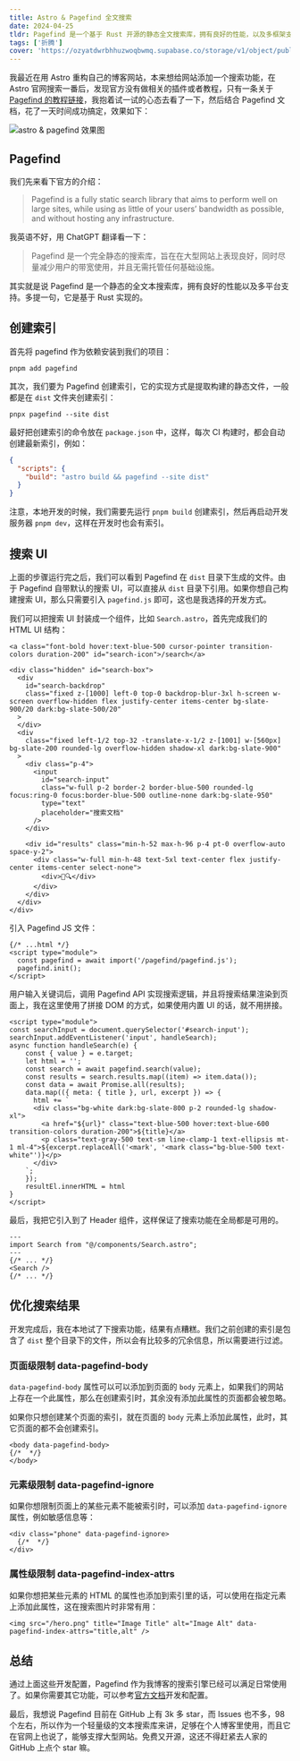 ```yaml
---
title: Astro & Pagefind 全文搜索
date: 2024-04-25
tldr: Pagefind 是一个基于 Rust 开源的静态全文搜索库，拥有良好的性能，以及多框架支持。
tags: ['折腾']
cover: 'https://ozyatdwrbhhuzwoqbwmq.supabase.co/storage/v1/object/public/blog/astro-pagefind-demo.jpg'
---
```


我最近在用 Astro 重构自己的博客网站，本来想给网站添加一个搜索功能，在 Astro 官网搜索一番后，发现官方没有做相关的插件或者教程，只有一条关于 [Pagefind 的教程链接](https://docs.astro.build/en/community-resources/content/#utilities)，我抱着试一试的心态去看了一下，然后结合 Pagefind 文档，花了一天时间成功搞定，效果如下：

![astro & pagefind 效果图](https://ozyatdwrbhhuzwoqbwmq.supabase.co/storage/v1/object/public/blog/astro-pagefind-demo.jpg)

## Pagefind

我们先来看下官方的介绍：

> Pagefind is a fully static search library that aims to perform well on large sites, while using as little of your users’ bandwidth as possible, and without hosting any infrastructure.

我英语不好，用 ChatGPT 翻译看一下：

> Pagefind 是一个完全静态的搜索库，旨在在大型网站上表现良好，同时尽量减少用户的带宽使用，并且无需托管任何基础设施。

其实就是说 Pagefind 是一个静态的全文本搜索库，拥有良好的性能以及多平台支持。多提一句，它是基于 Rust 实现的。

## 创建索引

首先将 pagefind 作为依赖安装到我们的项目：

```shell
pnpm add pagefind
```

其次，我们要为 Pagefind 创建索引，它的实现方式是提取构建的静态文件，一般都是在 `dist` 文件夹创建索引：

```shell
pnpx pagefind --site dist
```

最好把创建索引的命令放在 `package.json` 中，这样，每次 CI 构建时，都会自动创建最新索引，例如：

```json
{
  "scripts": {
    "build": "astro build && pagefind --site dist"
  }
}
```

注意，本地开发的时候，我们需要先运行 `pnpm build` 创建索引，然后再启动开发服务器 `pnpm dev`，这样在开发时也会有索引。

## 搜索 UI

上面的步骤运行完之后，我们可以看到 Pagefind 在 `dist` 目录下生成的文件。由于 Pagefind 自带默认的搜索 UI，可以直接从 `dist` 目录下引用。如果你想自己构建搜索 UI，那么只需要引入 `pagefind.js` 即可，这也是我选择的开发方式。

我们可以把搜索 UI 封装成一个组件，比如 `Search.astro`，首先完成我们的 HTML UI 结构：

```astro
<a class="font-bold hover:text-blue-500 cursor-pointer transition-colors duration-200" id="search-icon">/search</a>

<div class="hidden" id="search-box">
  <div
    id="search-backdrop"
    class="fixed z-[1000] left-0 top-0 backdrop-blur-3xl h-screen w-screen overflow-hidden flex justify-center items-center bg-slate-900/20 dark:bg-slate-500/20"
  >
  </div>
  <div
    class="fixed left-1/2 top-32 -translate-x-1/2 z-[1001] w-[560px] bg-slate-200 rounded-lg overflow-hidden shadow-xl dark:bg-slate-900"
  >
    <div class="p-4">
      <input
        id="search-input"
        class="w-full p-2 border-2 border-blue-500 rounded-lg focus:ring-0 focus:border-blue-500 outline-none dark:bg-slate-950"
        type="text"
        placeholder="搜索文档"
      />
    </div>

    <div id="results" class="min-h-52 max-h-96 p-4 pt-0 overflow-auto space-y-2">
      <div class="w-full min-h-48 text-5xl text-center flex justify-center items-center select-none">
        <div>🤔🔍</div>
      </div>
    </div>
  </div>
</div>
```

引入 Pagefind JS 文件：

```astro
{/* ...html */}
<script type="module">
  const pagefind = await import('/pagefind/pagefind.js');
  pagefind.init();
</script>
```

用户输入关键词后，调用 Pagefind API 实现搜索逻辑，并且将搜索结果渲染到页面上，我在这里使用了拼接 DOM 的方式，如果使用内置 UI 的话，就不用拼接。

```astro
<script type="module">
const searchInput = document.querySelector('#search-input');
searchInput.addEventListener('input', handleSearch);
async function handleSearch(e) {
    const { value } = e.target;
    let html = '';
    const search = await pagefind.search(value);
    const results = search.results.map((item) => item.data());
    const data = await Promise.all(results);
    data.map(({ meta: { title }, url, excerpt }) => {
      html += `
      <div class="bg-white dark:bg-slate-800 p-2 rounded-lg shadow-xl">
        <a href="${url}" class="text-blue-500 hover:text-blue-600 transition-colors duration-200">${title}</a>
        <p class="text-gray-500 text-sm line-clamp-1 text-ellipsis mt-1 ml-4">${excerpt.replaceAll('<mark', '<mark class="bg-blue-500 text-white"')}</p>
      </div>
    `;
    });
    resultEl.innerHTML = html
}
</script>
```

最后，我把它引入到了 Header 组件，这样保证了搜索功能在全局都是可用的。

```astro
---
import Search from "@/components/Search.astro";
---
{/* ... */}
<Search />
{/* ... */}
```

## 优化搜索结果

开发完成后，我在本地试了下搜索功能，结果有点糟糕。我们之前创建的索引是包含了 `dist` 整个目录下的文件，所以会有比较多的冗余信息，所以需要进行过滤。

### 页面级限制 data-pagefind-body

`data-pagefind-body` 属性可以可以添加到页面的 `body` 元素上，如果我们的网站上存在一个此属性，那么在创建索引时，其余没有添加此属性的页面都会被忽略。

如果你只想创建某个页面的索引，就在页面的 `body` 元素上添加此属性，此时，其它页面的都不会创建索引。

```astro
<body data-pagefind-body>
{/*  */}
</body>
```

### 元素级限制 data-pagefind-ignore

如果你想限制页面上的某些元素不能被索引时，可以添加 `data-pagefind-ignore` 属性，例如敏感信息等：

```astro
<div class="phone" data-pagefind-ignore>
  {/*  */}
</div>
```

### 属性级限制 data-pagefind-index-attrs

如果你想把某些元素的 HTML 的属性也添加到索引里的话，可以使用在指定元素上添加此属性，这在搜索图片时非常有用：

```astro
<img src="/hero.png" title="Image Title" alt="Image Alt" data-pagefind-index-attrs="title,alt" />
```

## 总结

通过上面这些开发配置，Pagefind 作为我博客的搜索引擎已经可以满足日常使用了。如果你需要其它功能，可以参考[官方文档](https://pagefind.app/)开发和配置。

最后，我想说 Pagefind 目前在 GitHub 上有 3k 多 star，而 Issues 也不多，98 个左右，所以作为一个轻量级的文本搜索库来讲，足够在个人博客里使用，而且它在官网上也说了，能够支撑大型网站。免费又开源，这还不得赶紧去人家的 GitHub 上点个 star 嘛。
